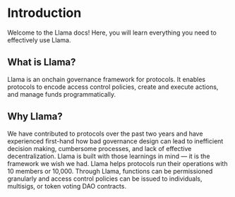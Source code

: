 # Introduction

Welcome to the Llama docs! Here, you will learn everything you need to effectively use Llama.

## What is Llama?

Llama is an onchain governance framework for protocols. It enables protocols to encode access control policies, create and execute actions, and manage funds programmatically.

## Why Llama?

We have contributed to protocols over the past two years and have experienced first-hand how bad governance design can lead to inefficient decision making, cumbersome processes, and lack of effective decentralization. Llama is built with those learnings in mind — it is the framework we wish we had. Llama helps protocols run their operations with 10 members or 10,000. Through Llama, functions can be permissioned granularly and access control policies can be issued to individuals, multisigs, or token voting DAO contracts.

